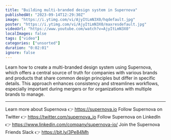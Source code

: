 ```yaml
---
title: "Building multi-branded design system in Supernova"
publishedAt: "2023-09-14T12:29:30Z"
image: "https://i.ytimg.com/vi/AjyItLmN3X0/hqdefault.jpg"
poster: "https://i.ytimg.com/vi/AjyItLmN3X0/maxresdefault.jpg"
videoUrl: "https://www.youtube.com/watch?v=AjyItLmN3X0"
localImages: false
tags: ["video"]
categories: ["unsorted"]
duration: "0:02:01"
ignore: false
---
```

Learn how to create a multi-branded design system using Supernova, which offers a central source of truth for companies with various brands and products that share common design principles but differ in specific details. This approach enhances consistency and streamlines workflows, especially important during mergers or for organizations with multiple brands to manage. 

----------
Learn more about Supernova 👉 https://supernova.io
Follow Supernova on Twitter 👉  https://twitter.com/supernova_io
Follow Supernova on LinkedIn 👉 https://www.linkedin.com/company/supernova-io/
Join the Supernova Friends Slack 👉 https://bit.ly/3Pe84Mh
